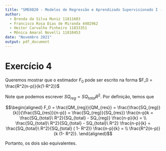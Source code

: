 ```yaml
---
title: "SME0820 - Modelos de Regressão e Aprendizado Supervisionado I - Exercício 2"
author:
  - Brenda da Silva Muniz 11811603
  - Francisco Rosa Dias de Miranda 4402962
  - Heitor Carvalho Pinheiro 11833351
  - Mônica Amaral Novelli 11810453
date: "Novembro 2021"
output: pdf_document
---
```


# Exercício 4

Queremos mostrar que o estimador $F_0$ pode ser escrito na forma $F_0 = \frac{R^2(n-p)}{k(1-R^2)}$

Note que podemos escrever $SQ_{reg} = SQ_{total} R^2$. Por definição, temos que 

$$\begin{aligned}
F_0 = \frac{QM_{reg}}{QM_{res}} = \frac{\frac{SQ_{reg}}{k}}{\frac{SQ_{res}}{n-p}} = \frac{SQ_{reg}}{SQ_{res}} \frac{n-p}k = \frac{SQ_{total}\ R^2}{SQ_{total} - SQ_{reg}}  \frac{n-p}{k} = \\
\frac{SQ_{total}\ R^2}{SQ_{total} - SQ_{total}\ R^2}  \frac{n-p}{k} = 
\frac{SQ_{total}\ R^2}{SQ_{total} ( 1- R^2)}  \frac{n-p}{k} = \\
\frac{R^2(n-p)}{k (1- R^2)}.
\end{aligned}$$

Portanto, os dois são equivalentes.

